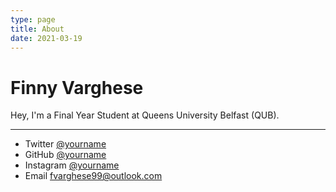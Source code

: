 ```yaml
---
type: page
title: About
date: 2021-03-19
---
```


# Finny Varghese

Hey, I'm a Final Year Student at Queens University Belfast (QUB).

---

- Twitter [@yourname](https://twitter.com/fvarghese99)
- GitHub [@yourname](https://github.com/fvarghese99)
- Instagram [@yourname](https://instagram.com/fvarghese99)
- Email fvarghese99@outlook.com
